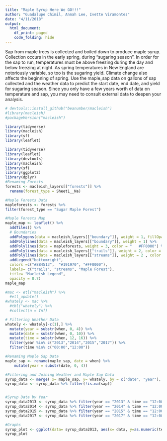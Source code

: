 ```yaml
---
title: "Maple Syrup Here We GO!!!"
author: "Guadalupe Chimil, Annah Lee, Ivette Viramontes"
date: "4/11/2018"
output:
  html_document:
    df_print: paged   
    code_folding: hide 
---  
```

      
Sap from maple trees is collected and boiled down to produce maple syrup. Collection occurs in the early spring, during “sugaring season”. In order for the sap to run, temperatures must be above freezing during the day and below freezing at night. As spring temperatures in New England are notoriously variable, so too is the sugaring yield. Climate change also affects the beginning of spring. Use the maple_sap data on gallons of sap collected and the weather data to predict the start date, end date, and yield for sugaring season. Since you only have a few years worth of data on temperature and sap, you may need to consult external data to deepen your analysis.

```r
# devtools::install_github("beanumber/macleish")
#library(macleish)
#packageVersion("macleish") 

library(tidyverse)
library(macleish)
library(sf) 
library(leaflet)
```


```r
library(tidyverse)
library(leaflet)
library(devtools)
library(macleish)
library(sf)
library(ggplot2)
library(dplyr)
#Renaming Forests
forests <- macleish_layers[["forests"]] %>%
  rename(forest_type = Sheet1__Na)

#Maple Forests Data
mapleforests <- forests %>%
filter(forest_type == "Sugar Maple Forest")

#Maple Forests Map
maple_map <- leaflet() %>%
  addTiles() %>%
  # Boundaries
  addPolygons(data = macleish_layers[["boundary"]], weight = 1, fillOpacity = 0.01, group = "Boundaries") %>%
  addPolylines(data = macleish_layers[["boundary"]], weight = 1) %>%
  addPolylines(data = mapleforests, weight = 3, color = "	#FF0000") %>%
  addPolylines(data = macleish_layers[["trails"]], weight = 2, color = "#8B4513") %>%
  addPolylines(data = macleish_layers[["streams"]], weight = 2 , color = "#191970") %>% 
  addLegend("bottomright",  
  colors =c("#8B4513",  "#191970", "#FF0000"),
  labels= c("trails", "streams", "Maple Forest"),
  title= "Macleish Legend",
  opacity = 0.7)
maple_map 

#mac <- etl("macleish") %>%
  #etl_update()
#whately <- mac %>%
  #tbl("whately") %>%
  #collect(n = Inf)

# Filtering Weather Data
whately <- whately[-c(1),] %>%
  mutate(year = substr(when, 0, 4)) %>%
  mutate(date = substr(when, 0, 10)) %>%
  mutate(time = substr(when, 12, 16)) %>%
  filter(year %in% c("2013","2014","2015","2017")) %>%
  filter(time %in% c("00:00","12:00"))

#Renaming Maple Sap Data
maple_sap <- rename(maple_sap, date = when) %>%
    mutate(year = substr(date, 0, 4))

#Filtering and Joining Weather and Maple Sap Data
syrup_data <- merge( x= maple_sap, y= whately, by = c("date", "year"), all= TRUE) 
syrup_data <- syrup_data %>% filter(!is.na(sap)) 


#Syrup Data by Year
syrup_data2013 <- syrup_data %>% filter(year == "2013" & time == "12:00")
syrup_data2014 <- syrup_data %>% filter(year == "2014" & time == "12:00")
syrup_data2015 <- syrup_data %>% filter(year == "2015" & time == "12:00")
syrup_data2017 <- syrup_data %>% filter(year == "2017" & time == "12:00")

#Graphs
syrup_plot <- ggplot(data= syrup_data2013, aes(x= data, y=as.numeric(temperature))) + geom_point(size = "sap")
syrup_plot





```
